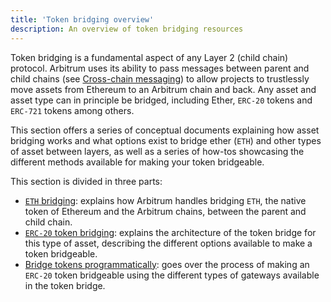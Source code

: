 ```yaml
---
title: 'Token bridging overview'
description: An overview of token bridging resources
---
```


Token bridging is a fundamental aspect of any Layer 2 (child chain) protocol. Arbitrum uses its ability to pass messages between parent and child chains (see [Cross-chain messaging](/docs/build-decentralized-apps/04-cross-chain-messaging)) to allow projects to trustlessly move assets from Ethereum to an Arbitrum chain and back. Any asset and asset type can in principle be bridged, including Ether, `ERC-20` tokens and `ERC-721` tokens among others.

This section offers a series of conceptual documents explaining how asset bridging works and what options exist to bridge ether (`ETH`) and other types of asset between layers, as well as a series of how-tos showcasing the different methods available for making your token bridgeable.

This section is divided in three parts:

- [`ETH` bridging](/docs/build-decentralized-apps/token-bridging/02-token-bridge-ether): explains how Arbitrum handles bridging `ETH`, the native token of Ethereum and the Arbitrum chains, between the parent and child chain.
- [`ERC-20` token bridging](/docs/build-decentralized-apps/token-bridging/03-token-bridge-erc20): explains the architecture of the token bridge for this type of asset, describing the different options available to make a token bridgeable.
- [Bridge tokens programmatically](/docs/build-decentralized-apps/token-bridging/bridge-tokens-programmatically/01-get-started): goes over the process of making an `ERC-20` token bridgeable using the different types of gateways available in the token bridge.
